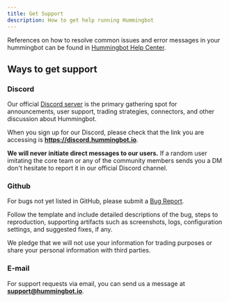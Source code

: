 ```yaml
---
title: Get Support
description: How to get help running Hummingbot
---
```



References on how to resolve common issues and error messages in your hummingbot can be found in [Hummingbot Help Center](https://hummingbot.zendesk.com/hc/en-us).

<Callout
  type="danger"
  body="Beware of scammers imitating core team and community members. We will NEVER solicit funds from our users and we will NEVER ask anyone for any sensitive information e.g. passwords, private keys, etc."
/>

## Ways to get support

### Discord

Our official [Discord server](https://discord.hummingbot.io) is the primary gathering spot for announcements, user support, trading strategies, connectors, and other discussion about Hummingbot.

When you sign up for our Discord, please check that the link you are accessing is **https://discord.hummingbot.io**.

**We will never initiate direct messages to our users.** If a random user imitating the core team or any of the community members sends you a DM don't hesitate to report it in our official Discord channel.

<Callout
  type="note"
  body="Currently, our Discord server is the only officially-supported online Hummingbot community. We do not maintain any other communities on Telegram, WeChat, Slack, or other applications. Please beware that any such communities (except for the official Hummingbot Discord) may be scams."
/>

### Github

For bugs not yet listed in GitHub, please submit a [Bug Report](https://github.com/CoinAlpha/hummingbot/issues/new?assignees=&labels=bug&template=bug_report.md&title=%5BBUG%5D).

Follow the template and include detailed descriptions of the bug, steps to reproduction, supporting artifacts such as screenshots, logs, configuration settings, and suggested fixes, if any.

We pledge that we will not use your information for trading purposes or share your personal information with third parties.

### E-mail

For support requests via email, you can send us a message at **support@hummingbot.io**.
